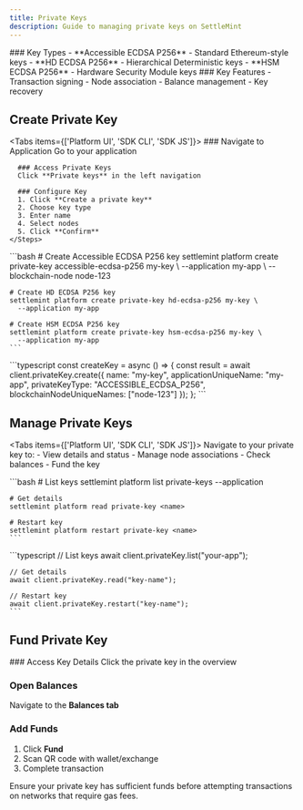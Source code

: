 ```yaml
---
title: Private Keys
description: Guide to managing private keys on SettleMint
---
```




<div className="grid grid-cols-1 md:grid-cols-2 gap-6 mb-8">
  <Card>
    ### Key Types
    - **Accessible ECDSA P256** - Standard Ethereum-style keys
    - **HD ECDSA P256** - Hierarchical Deterministic keys
    - **HSM ECDSA P256** - Hardware Security Module keys
  </Card>

  <Card>
    ### Key Features
    - Transaction signing
    - Node association
    - Balance management
    - Key recovery
  </Card>
</div>

## Create Private Key

<Tabs items={['Platform UI', 'SDK CLI', 'SDK JS']}>
  <Tab value="Platform UI">
    <Steps>
      ### Navigate to Application
      Go to your application

      ### Access Private Keys
      Click **Private keys** in the left navigation

      ### Configure Key
      1. Click **Create a private key**
      2. Choose key type
      3. Enter name
      4. Select nodes
      5. Click **Confirm**
    </Steps>
  </Tab>

  <Tab value="SDK CLI">
    ```bash
    # Create Accessible ECDSA P256 key
    settlemint platform create private-key accessible-ecdsa-p256 my-key \
      --application my-app \
      --blockchain-node node-123

    # Create HD ECDSA P256 key
    settlemint platform create private-key hd-ecdsa-p256 my-key \
      --application my-app

    # Create HSM ECDSA P256 key
    settlemint platform create private-key hsm-ecdsa-p256 my-key \
      --application my-app
    ```
  </Tab>

  <Tab value="SDK JS">
    ```typescript
    const createKey = async () => {
      const result = await client.privateKey.create({
        name: "my-key",
        applicationUniqueName: "my-app",
        privateKeyType: "ACCESSIBLE_ECDSA_P256",
        blockchainNodeUniqueNames: ["node-123"]
      });
    };
    ```
  </Tab>
</Tabs>

## Manage Private Keys

<Tabs items={['Platform UI', 'SDK CLI', 'SDK JS']}>
  <Tab value="Platform UI">
    Navigate to your private key to:
    - View details and status
    - Manage node associations
    - Check balances
    - Fund the key
  </Tab>

  <Tab value="SDK CLI">
    ```bash
    # List keys
    settlemint platform list private-keys --application <app-name>

    # Get details
    settlemint platform read private-key <name>

    # Restart key
    settlemint platform restart private-key <name>
    ```
  </Tab>

  <Tab value="SDK JS">
    ```typescript
    // List keys
    await client.privateKey.list("your-app");

    // Get details
    await client.privateKey.read("key-name");

    // Restart key
    await client.privateKey.restart("key-name");
    ```
  </Tab>
</Tabs>

## Fund Private Key

<Steps>
  ### Access Key Details
  Click the private key in the overview

  ### Open Balances
  Navigate to the **Balances tab**

  ### Add Funds
  1. Click **Fund**
  2. Scan QR code with wallet/exchange
  3. Complete transaction
</Steps>

<Callout type="warning">
Ensure your private key has sufficient funds before attempting transactions on networks that require gas fees.
</Callout> 